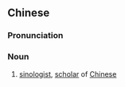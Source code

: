 {{also|汉学家}}
==Chinese==
{{zh-forms|s=汉学家|type=21}}

===Pronunciation===
{{zh-pron
|m=hànxuéjiā
|c=hon3 hok6 gaa1
|cat=n
}}

===Noun===
{{zh-noun}}

# [[sinologist]], [[scholar]] of [[Chinese]]